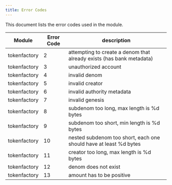 ```yaml
---
title: Error Codes
---
```


This document lists the error codes used in the module.


| Module | Error Code | description |
|--------|------------|-------------|
| tokenfactory |  2 | attempting to create a denom that already exists (has bank metadata) |
| tokenfactory |  3 | unauthorized account |
| tokenfactory |  4 | invalid denom |
| tokenfactory |  5 | invalid creator |
| tokenfactory |  6 | invalid authority metadata |
| tokenfactory |  7 | invalid genesis |
| tokenfactory |  8 | subdenom too long, max length is %d bytes |
| tokenfactory |  9 | subdenom too short, min length is %d bytes |
| tokenfactory |  10 | nested subdenom too short, each one should have at least %d bytes |
| tokenfactory |  11 | creator too long, max length is %d bytes |
| tokenfactory |  12 | denom does not exist |
| tokenfactory |  13 | amount has to be positive |
